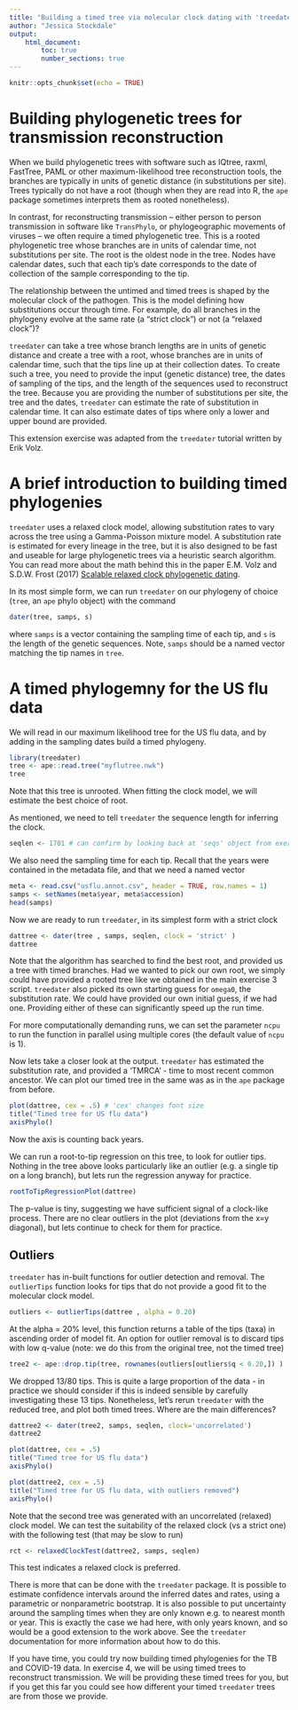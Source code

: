 ```yaml
---
title: "Building a timed tree via molecular clock dating with 'treedater'"
author: "Jessica Stockdale"
output: 
    html_document:
        toc: true
        number_sections: true
---
```

  
```r
knitr::opts_chunk$set(echo = TRUE)
```

# Building phylogenetic trees for transmission reconstruction
When we build phylogenetic trees with software such as IQtree, raxml, FastTree, PAML or other maximum-likelihood tree reconstruction tools, the branches are typically in units of genetic distance (in substitutions per site). Trees typically do not have a root (though when they are read into R, the `ape` package sometimes interprets them as rooted nonetheless). 

In contrast, for reconstructing transmission -- either person to person transmission in software like `TransPhylo`, or phylogeographic movements of viruses -- we often require a timed phylogenetic tree. This is a rooted phylogenetic tree whose branches are in units of calendar time, not substitutions per site. The root is the oldest node in the tree. Nodes have calendar dates, such that each tip's date corresponds to the date of collection of the sample corresponding to the tip. 

The relationship between the untimed and timed trees is shaped by the molecular clock of the pathogen. This is the model defining how substitutions occur through time. For example, do all branches in the phylogeny evolve at the same rate  (a "strict clock") or not (a "relaxed clock")? 

`treedater` can take a tree whose branch lengths are in units of genetic distance and create a tree with a root, whose branches are in units of calendar time, such that the tips line up at their collection dates. To create such a tree, you need to provide the input (genetic distance) tree, the dates of sampling of the tips, and the length of the sequences used to reconstruct the tree. Because you are providing the number of substitutions per site, the tree and the dates, `treedater` can estimate the rate of substitution in calendar time. It can also estimate dates of tips where only a lower and upper bound are provided. 

This extension exercise was adapted from the `treedater` tutorial written by Erik Volz. 

# A brief introduction to building timed phylogenies

`treedater` uses a relaxed clock model, allowing substitution rates to vary across the tree using a Gamma-Poisson mixture model. A substitution rate is estimated for every lineage in the tree, but it is also designed to be fast and useable for large phylogenetic trees via a heuristic search algorithm. You can read more about the math behind this in the paper E.M. Volz and S.D.W. Frost (2017) [Scalable relaxed clock phylogenetic dating](https://doi.org/10.1093/ve/vex025).


In its most simple form, we can run `treedater` on our phylogeny of choice (`tree`, an `ape` phylo object) with the command
```r
dater(tree, samps, s)
```
where `samps` is a vector containing the sampling time of each tip, and `s` is the length of the genetic sequences. Note, `samps` should be a named vector matching the tip names in `tree`.

# A timed phylogemny for the US flu data
We will read in our maximum likelihood tree for the US flu data, and by adding in the sampling dates build a timed phylogeny.

  
```r
library(treedater)
tree <- ape::read.tree("myflutree.nwk")
tree
```
Note that this tree is unrooted. When fitting the clock model, we will estimate the best choice of root. 

As mentioned, we need to tell `treedater` the sequence length for inferring the clock.

```r
seqlen <- 1701 # can confirm by looking back at 'seqs' object from exercise 3 main
```

We also need the sampling time for each tip. Recall that the years were contained in the metadata file, and that we need a named vector

```r
meta <- read.csv("usflu.annot.csv", header = TRUE, row.names = 1)
samps <- setNames(meta$year, meta$accession)
head(samps)
```

Now we are ready to run `treedater`, in its simplest form  with a strict clock
```r
dattree <- dater(tree , samps, seqlen, clock = 'strict' )
dattree 
```

Note that the algorithm has searched to find the best root, and provided us a tree with timed branches. Had we wanted to pick our own root, we simply could have provided a rooted tree like we obtained in the main exercise 3 script. `treedater` also picked its own starting guess for `omega0`, the substitution rate. We could have provided our own initial guess, if we had one. Providing either of these can significantly speed up the run time. 

For more computationally demanding runs, we can set the parameter `ncpu` to run the function in parallel using multiple cores (the default value of `ncpu` is 1). 

Now lets take a closer look at the output. `treedater` has estimated the substitution rate, and provided a 'TMRCA' - time to most recent common ancestor. We can plot our timed tree in the same was as in the `ape` package from before.

```r
plot(dattree, cex = .5) # 'cex' changes font size
title("Timed tree for US flu data")
axisPhylo()
```

Now the axis is counting back years. 

We can run a root-to-tip regression on this tree, to look for outlier tips. Nothing in the tree above looks particularly like an outlier (e.g. a single tip on a long branch), but lets run the regression anyway for practice. 


```r
rootToTipRegressionPlot(dattree)
```
The p-value is tiny, suggesting we have sufficient signal of a clock-like process. There are no clear outliers in the plot (deviations from the x=y diagonal), but lets continue to check for them for practice. 


## Outliers

`treedater` has in-built functions for outlier detection and removal. The `outlierTips` function looks for tips that do not provide a good fit to the molecular clock model. 

```r
outliers <- outlierTips(dattree , alpha = 0.20) 
```
At the alpha = 20% level, this function returns a table of the tips (taxa) in ascending order of model fit. An option for outlier removal is to discard tips with low q-value (note: we do this from the original tree, not the timed tree)
  
```r
tree2 <- ape::drop.tip(tree, rownames(outliers[outliers$q < 0.20,]) )
```

We dropped 13/80 tips. This is quite a large proportion of the data - in practice we should consider if this is indeed sensible by carefully investigating these 13 tips. Nonetheless, let's rerun `treedater` with the reduced tree, and plot both timed trees. Where are the main differences?
  
```r
dattree2 <- dater(tree2, samps, seqlen, clock='uncorrelated')  
dattree2

plot(dattree, cex = .5)
title("Timed tree for US flu data")
axisPhylo()

plot(dattree2, cex = .5) 
title("Timed tree for US flu data, with outliers removed")
axisPhylo()
```


Note that the second tree was generated with an uncorrelated (relaxed) clock model. We can test the suitability of the relaxed clock (vs a strict one) with the following test (that may be slow to run)
  
  
```r
rct <- relaxedClockTest(dattree2, samps, seqlen)
```

This test indicates a relaxed clock is preferred. 

There is more that can be done with the `treedater` package. It is possible to estimate confidence intervals around the inferred dates and rates, using a parametric or nonparametric bootstrap. It is also possible to put uncertainty around the sampling times when they are only known e.g. to nearest month or year. This is exactly the case we had here, with only years known, and so would be a good extension to the work above. See the `treedater` documentation for more information about how to do this.

If you have time, you could try now building timed phylogenies for the TB and COVID-19 data. In exercise 4, we will be using timed trees to reconstruct transmission. We will be providing these timed trees for you, but if you get this far you could see how different your timed `treedater` trees are from those we provide. 




 